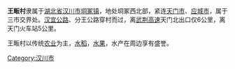 {{unreferenced|time=2011-06-05T03:18:53+00:00}}

'''王畈村'''隶属于[[湖北省|湖北省]][[汉川市|汉川市]][[垌冢镇|垌冢镇]]，地处垌冢西北部，紧连[[天门市|天门市]]、[[应城市|应城市]]，属于三市交界处。[[汉宜公路|汉宜公路]]、分王公路穿村而过，离[[武荆高速|武荆高速]]天门北出口仅6公里，离天门火车站5公里。

王畈村以传统[[农业|农业]]为主，[[水稻|水稻]]，[[水果|水果]]，水产在周边享有盛誉。

{{coord|30.85|113.39|display=title}}
[[Category:汉川市|Category:汉川市]]
{{hubei-stub}}
